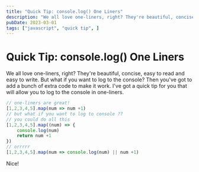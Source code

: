 ```yaml
---
title: "Quick Tip: console.log() One Liners"
description: "We all love one-liners, right? They're beautiful, concise, easy to read and easy to write. But what if you want to log to the console?"
pubDate: 2023-03-01
tags: ["javascript", "quick tip", ]
---
```


# Quick Tip: console.log() One Liners

We all love one-liners, right? They're beautiful, concise, easy to read and easy to write. But what if you want to log to the console? Then you've got to add a bunch of extra code to make it work. I've got a quick tip for you that will allow you to log to the console in one-liners.



```js
// one-liners are great!
[1,2,3,4,5].map(num => num +1)
// but what if you want to log to console ??
// you could do all this
[1,2,3,4,5].map((num) => {
	console.log(num)
	return num +1
})
// orrrrr
[1,2,3,4,5].map(num => console.log(num) || num +1)

```

Nice!
